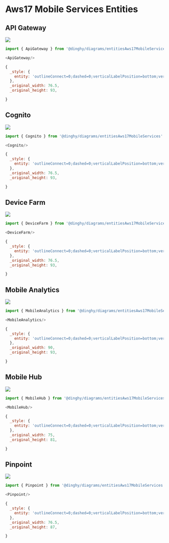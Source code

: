 
# Aws17 Mobile Services Entities


## API Gateway

<Tabs>
  <TabItem value="Preview">

![](./api-gateway.png#drawio)

  </TabItem>
  <TabItem value="Usage">
    
```js
import { ApiGateway } from '@dinghy/diagrams/entitiesAws17MobileServices'

<ApiGateway/>
```

  </TabItem>
  <TabItem value="Definition">
    
```js
{
  _style: {
    entity: 'outlineConnect=0;dashed=0;verticalLabelPosition=bottom;verticalAlign=top;align=center;html=1;shape=mxgraph.aws3.api_gateway;fillColor=#D9A741;gradientColor=none;',
  },
  _original_width: 76.5,
  _original_height: 93,

}
```

  </TabItem>
</Tabs>


## Cognito

<Tabs>
  <TabItem value="Preview">

![](./cognito.png#drawio)

  </TabItem>
  <TabItem value="Usage">
    
```js
import { Cognito } from '@dinghy/diagrams/entitiesAws17MobileServices'

<Cognito/>
```

  </TabItem>
  <TabItem value="Definition">
    
```js
{
  _style: {
    entity: 'outlineConnect=0;dashed=0;verticalLabelPosition=bottom;verticalAlign=top;align=center;html=1;shape=mxgraph.aws3.cognito;fillColor=#AD688B;gradientColor=none;',
  },
  _original_width: 76.5,
  _original_height: 93,

}
```

  </TabItem>
</Tabs>


## Device Farm

<Tabs>
  <TabItem value="Preview">

![](./device-farm.png#drawio)

  </TabItem>
  <TabItem value="Usage">
    
```js
import { DeviceFarm } from '@dinghy/diagrams/entitiesAws17MobileServices'

<DeviceFarm/>
```

  </TabItem>
  <TabItem value="Definition">
    
```js
{
  _style: {
    entity: 'outlineConnect=0;dashed=0;verticalLabelPosition=bottom;verticalAlign=top;align=center;html=1;shape=mxgraph.aws3.device_farm;fillColor=#AD688B;gradientColor=none;',
  },
  _original_width: 76.5,
  _original_height: 93,

}
```

  </TabItem>
</Tabs>


## Mobile Analytics

<Tabs>
  <TabItem value="Preview">

![](./mobile-analytics.png#drawio)

  </TabItem>
  <TabItem value="Usage">
    
```js
import { MobileAnalytics } from '@dinghy/diagrams/entitiesAws17MobileServices'

<MobileAnalytics/>
```

  </TabItem>
  <TabItem value="Definition">
    
```js
{
  _style: {
    entity: 'outlineConnect=0;dashed=0;verticalLabelPosition=bottom;verticalAlign=top;align=center;html=1;shape=mxgraph.aws3.mobile_analytics;fillColor=#AD688B;gradientColor=none;',
  },
  _original_width: 90,
  _original_height: 93,

}
```

  </TabItem>
</Tabs>


## Mobile Hub

<Tabs>
  <TabItem value="Preview">

![](./mobile-hub.png#drawio)

  </TabItem>
  <TabItem value="Usage">
    
```js
import { MobileHub } from '@dinghy/diagrams/entitiesAws17MobileServices'

<MobileHub/>
```

  </TabItem>
  <TabItem value="Definition">
    
```js
{
  _style: {
    entity: 'outlineConnect=0;dashed=0;verticalLabelPosition=bottom;verticalAlign=top;align=center;html=1;shape=mxgraph.aws3.mobile_hub;fillColor=#AD688A;gradientColor=#F58435;gradientDirection=west;pointerEvents=1',
  },
  _original_width: 75,
  _original_height: 81,

}
```

  </TabItem>
</Tabs>


## Pinpoint

<Tabs>
  <TabItem value="Preview">

![](./pinpoint.png#drawio)

  </TabItem>
  <TabItem value="Usage">
    
```js
import { Pinpoint } from '@dinghy/diagrams/entitiesAws17MobileServices'

<Pinpoint/>
```

  </TabItem>
  <TabItem value="Definition">
    
```js
{
  _style: {
    entity: 'outlineConnect=0;dashed=0;verticalLabelPosition=bottom;verticalAlign=top;align=center;html=1;shape=mxgraph.aws3.pinpoint;fillColor=#AD688B;gradientColor=none;',
  },
  _original_width: 76.5,
  _original_height: 87,

}
```

  </TabItem>
</Tabs>

